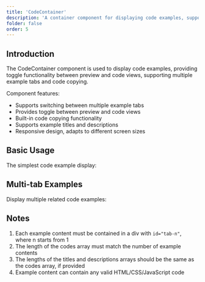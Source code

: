 ```yaml
---
title: 'CodeContainer'
description: 'A container component for displaying code examples, supporting multi-tab switching, code preview, and copy functionality'
folder: false
order: 5
---
```



## Introduction

The CodeContainer component is used to display code examples, providing toggle functionality between preview and code views, supporting multiple example tabs and code copying.

Component features:
- Supports switching between multiple example tabs
- Provides toggle between preview and code views
- Built-in code copying functionality
- Supports example titles and descriptions
- Responsive design, adapts to different screen sizes

## Basic Usage

The simplest code example display:

  <CodeContainerBasic />

## Multi-tab Examples

Display multiple related code examples:

  <CodeContainerMultiple />


## Notes

1. Each example content must be contained in a div with `id="tab-n"`, where n starts from 1
2. The length of the codes array must match the number of example contents
3. The lengths of the titles and descriptions arrays should be the same as the codes array, if provided
4. Example content can contain any valid HTML/CSS/JavaScript code
